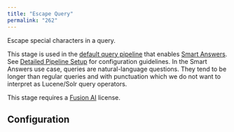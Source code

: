 ```yaml
---
title: "Escape Query"
permalink: "262"
---
```


Escape special characters in a query.

This stage is used in the [default query pipeline](/fusion-ai/4.2/461/smart-answers) that enables [Smart Answers](/how-to/684/faq-solution-part-2#default-pipelines). See [Detailed Pipeline Setup](/fusion-ai/4.2/509/smart-answers-detailed-pipeline-setup) for configuration guidelines. In the Smart Answers use case, queries are natural-language questions. They tend to be longer than regular queries and with punctuation which we do not want to interpret as Lucene/Solr query operators.

This stage requires a [Fusion AI](/fusion-ai/4.2/428/fusion-ai) license.

## Configuration


<SchemaParamFields schema={schema}/>
